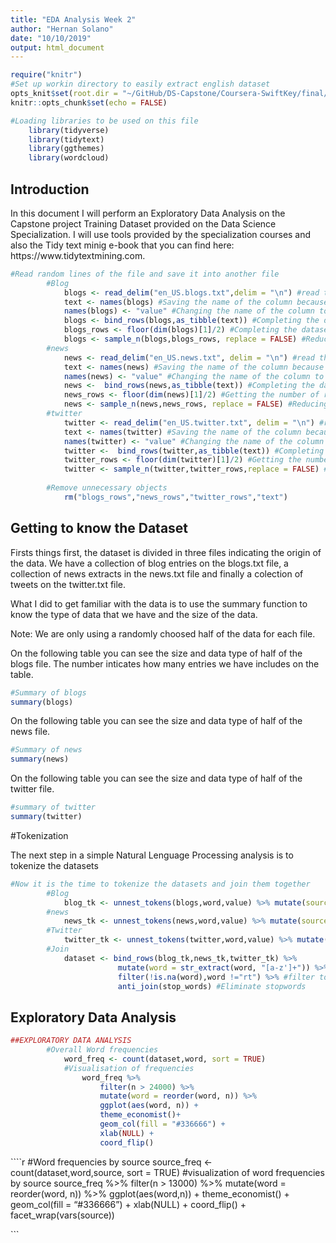 ```yaml
---
title: "EDA Analysis Week 2"
author: "Hernan Solano"
date: "10/10/2019"
output: html_document
---
```


```r
require("knitr")
#Set up workin directory to easily extract english dataset
opts_knit$set(root.dir = "~/GitHub/DS-Capstone/Coursera-SwiftKey/final/en_US")
knitr::opts_chunk$set(echo = FALSE)

#Loading libraries to be used on this file
    library(tidyverse)
    library(tidytext)
    library(ggthemes)
    library(wordcloud)
```

## Introduction

In this document I will perform an Exploratory Data Analysis on the Capstone project Training Dataset provided on the Data Science Specialization. I will use tools provided by the specialization courses and also the Tidy text minig e-book that you can find here: https://www.tidytextmining.com.

```r
#Read random lines of the file and save it into another file
        #Blog
            blogs <- read_delim("en_US.blogs.txt",delim = "\n") #read the whole blogs file
            text <- names(blogs) #Saving the name of the column because it corresponds with the first value
            names(blogs) <- "value" #Changing the name of the column to "value"
            blogs <- bind_rows(blogs,as_tibble(text)) #Completing the dataset with its first value
            blogs_rows <- floor(dim(blogs)[1]/2) #Completing the dataset with its first value
            blogs <- sample_n(blogs,blogs_rows, replace = FALSE) #Reducing the dataset to half its length choosing randomly
        #news
            news <- read_delim("en_US.news.txt", delim = "\n") #read the whole news file
            text <- names(news) #Saving the name of the column because it corresponds with the first value
            names(news) <- "value" #Changing the name of the column to "value"
            news <-  bind_rows(news,as_tibble(text)) #Completing the dataset with its first value
            news_rows <- floor(dim(news)[1]/2) #Getting the number of rows
            news <- sample_n(news,news_rows, replace = FALSE) #Reducing the dataset to half its length choosing randomly
        #twitter
            twitter <- read_delim("en_US.twitter.txt", delim = "\n") #read the whole news file
            text <- names(twitter) #Saving the name of the column because it corresponds with the first value
            names(twitter) <- "value" #Changing the name of the column to "value"
            twitter <-  bind_rows(twitter,as_tibble(text)) #Completing the dataset with its first value
            twitter_rows <- floor(dim(twitter)[1]/2) #Getting the number of rows
            twitter <- sample_n(twitter,twitter_rows,replace = FALSE) #Reducing the dataset to half its length choosing randomly
            
        #Remove unnecessary objects
            rm("blogs_rows","news_rows","twitter_rows","text")
```

## Getting to know the Dataset

Firsts things first, the dataset is divided in three files indicating the origin of the data. We have a collection of blog entries on the blogs.txt file, a collection of news extracts in the news.txt file and finally a colection of tweets on the twitter.txt file. 

What I did to get familiar with the data is to use the summary function to know the type of data that we have and the size of the data. 

Note: We are only using a randomly choosed half of the data for each file.

On the following table you can see the size and data type of half of the blogs file. The number inticates how many entries we have includes on the table.
```r
#Summary of blogs
summary(blogs)
```
On the following table you can see the size and data type of half of the news file.
```r
#Summary of news
summary(news)
```
On the following table you can see the size and data type of half of the twitter file.
```r
#summary of twitter
summary(twitter)
```

#Tokenization

The next step in a simple Natural Lenguage Processing analysis is to tokenize the datasets


```r
#Now it is the time to tokenize the datasets and join them together
        #Blog
            blog_tk <- unnest_tokens(blogs,word,value) %>% mutate(source = "blogs")
        #news
            news_tk <- unnest_tokens(news,word,value) %>% mutate(source = "news")
        #Twitter
            twitter_tk <- unnest_tokens(twitter,word,value) %>% mutate(source = "twitter")
        #Join
            dataset <- bind_rows(blog_tk,news_tk,twitter_tk) %>%
                        mutate(word = str_extract(word, "[a-z']+")) %>% #eliminate not alphabetic characters
                        filter(!is.na(word),word !="rt") %>% #filter to keep non NA words and eliminate rt as a word
                        anti_join(stop_words) #Eliminate stopwords
```

## Exploratory Data Analysis

```r
##EXPLORATORY DATA ANALYSIS
        #Overall Word frequencies
            word_freq <- count(dataset,word, sort = TRUE)
            #Visualisation of frequencies
                word_freq %>% 
                    filter(n > 24000) %>%
                    mutate(word = reorder(word, n)) %>%
                    ggplot(aes(word, n)) + 
                    theme_economist()+
                    geom_col(fill = "#336666") +
                    xlab(NULL) +
                    coord_flip()
```


````r
        #Word frequencies by source
            source_freq <-  count(dataset,word,source, sort = TRUE)
            #visualization of word frequencies by source
                source_freq %>%
                    filter(n > 13000) %>%
                    mutate(word = reorder(word, n)) %>%
                    ggplot(aes(word,n)) + 
                    theme_economist() +
                    geom_col(fill = "#336666") +
                    xlab(NULL) +
                    coord_flip() +
                    facet_wrap(vars(source))


```
